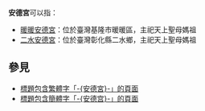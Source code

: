 '''安德宮'''可以指：
* [[暖暖安德宮|暖暖安德宮]]：位於臺灣基隆市暖暖區，主祀天上聖母媽祖
* [[二水安德宮|二水安德宮]]：位於臺灣彰化縣二水鄉，主祀天上聖母媽祖

== 參見 ==
* [[Special:Search/intitle:"安德宮"|標題包含繁體字「-{安德宮}-」的頁面]]
* [[Special:Search/intitle:"安德宫"|標題包含簡體字「-{安德宫}-」的頁面]]

{{Disambiguation|Cat=三字廟宇消歧義|Andegong}}